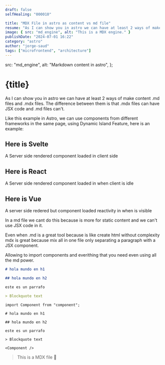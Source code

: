 ```yaml
---
draft: false
selfHealing: "000010"

title: "MDX File in astro as content vs md file"
resume: "As I can show you in astro we can have at least 2 ways of make content .md files and .mdx files. The difference between them is that .mdx files can have JSX code and .md files can't."
image: { src: "md_engine", alt: "This is a MDX engine." }
publishDate: "2024-07-01 16:22"
category: "astro"
author: "jorge-saud"
tags: ["microfrontend", "architecture"]
---
```


  src: "md_engine",
  alt: "Markdown content in astro",
};

# {title}

As I can show you in astro we can have at least 2 ways of make content .md files and .mdx files. The difference between them is that .mdx files can have JSX code and .md files can't.

Like this example in Astro, we can use components from different frameworks in the same page, using Dynamic Island Feature, here is an example:

## Here is Svelte

A Server side rendered component loaded in client side

<ButtonSvelte client:load></ButtonSvelte>

## Here is React

A Server side rendered component loaded in when client is idle

<ButtonReact client:idle title="Increment Count React" />

<div class="h-screen"></div>

## Here is Vue

A server side redered but component loaded reactivity in when is visible

<ButtonVue client:visible />

In a md file we cant do this because is more for static content and we can't use JSX code in it.

Even when .md is a great tool because is like create html without complexity mdx is great because mix all in one file only separating a paragraph with a JSX component.

Allowing to import components and everithing that you need even using all the md power.

```md
# hola mundo en h1

## hola mundo en h2

este es un parrafo

> Blockquote text
```

```mdx
import Component from "component";

# hola mundo en h1

## hola mundo en h2

este es un parrafo

> Blockquote text

<Component />
```

> This is a MDX file 💌
